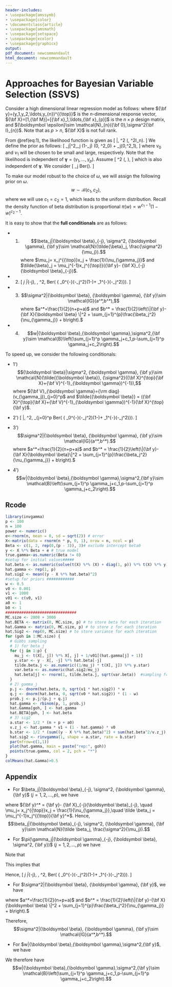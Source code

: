 ```yaml
---
header-includes:
- \usepackage{amssymb}
- \usepackage{color}
- \documentclass{article}
- \usepackage{amsmath}
- \usepackage{setspace}
- \usepackage{xcolor}
- \usepackage{graphicx}
output:
pdf_document: newcommandault
html_document: newcommandault
---
```

\newcommand\T{{\top}}
\newcommand\ubeta{{\boldsymbol \beta}}
\newcommand\uSigma{{\boldsymbol \Sigma}}
\newcommand\uepsilon{{\boldsymbol \epsilon}}
\newcommand\umu{{\boldsymbol \mu}}
\newcommand\utheta{{\boldsymbol \theta}}
\newcommand\bg{{\boldsymbol \gamma}}
\newcommand\0{{\bf 0}}
\newcommand\uX{{\bf X}}
\newcommand\uD{{\bf D}}
\newcommand\ux{{\bf x}}
\newcommand\uY{{\bf Y}}
\newcommand\uy{{\bf y}}
\newcommand\uz{{\bf z}}
\newcommand\uI{{\bf I}}
\newcommand\uA{{\bf A}}
\newcommand\uB{{\bf B}}
\newcommand\uH{{\bf H}}
\newcommand\uM{{\bf M}}
\newcommand\uV{{\bf V}}
\newcommand\diag{{\rm diag}}

# Approaches for Bayesian Variable Selection (SSVS)

Consider a high dimensional linear regression model as follows:
\begin{eqnarray}
\uy=\uX\ubeta + \uepsilon
(\#eq:1)
\end{eqnarray}
where $\uy=(y_1,y_2,\ldots,y_{n})^{\T}$ is the $n$-dimensional response vector, $\uX=[1,\uM]=[\ux_1,\ldots,\ux_{p}]$ is the $n\times p$ design
matrix, and $\uepsilon \sim \mathcal{N}_{n}(\0,\sigma^2\uI_{n})$. Note that as $p>n$, $\uX$ is not full rank.

From \@ref(eq:1), the likelihood function is given as
\[
\uy|\ubeta, \sigma^2 \sim \mathcal{N}(\uX\ubeta, \sigma^2I_n).
\]
We define the prior as follows:
\[
\beta_j|\sigma^2,\gamma_j \stackrel{ind}{\sim} (1-\gamma_j) \mathcal{N}(0, \sigma^2\nu_0) + \gamma_j\mathcal{N}(0,\sigma^2\nu_1),
\]
where $\nu_0$ and $\nu_1$ will be chosen to be small and large, respectively. Note that the likelihood is independent of $\bg=(\gamma_1,\ldots,\gamma_p)$.
Assume
\[
\sigma^2 \sim \mathcal{IG}(\frac{a}{2}, \frac{b}{2}),
\]
which is also independent of $\bg$. We consider
\[
\gamma_j \stackrel{iid}{\sim} Ber(\omega).
\]

To make our model robust to the choice of $\omega$, we will assign the following prior on $\omega$.
$$w\sim \mathcal{B}(c_1,c_2),$$
where we will use $c_1=c_2=1$, which leads to the uniform distribution. Recall the density function of beta distribution is proportional $\pi(w)\propto w^{c_1-1}(1-w)^{c_2-1}$.

It is easy to show that the **full conditionals** are as follows:

- 1)
$$\beta_j|\ubeta_{-j}, \sigma^2, \bg, \uy\sim \mathcal{N}(\tilde{\beta}_j, \frac{\sigma^2}{\mu_j}).$$
where $\mu_j= x_j^{\T}x_j + \frac{1}{\nu_{\gamma_j}}$ and $\tilde{\beta}_j = \mu_j^{-1}x_j^{\T}(\uy - \uX_{-j}\ubeta_{-j})$.

- 2)
\[
\gamma_j |\bg_{-j}, \ubeta, \sigma^2, \uy\sim Ber\left(\frac{ \nu_1^{-\frac{1}{2}}
	\exp\left(-\frac{1}{2\sigma^2\nu_1}\beta_j^2\right)\omega}
{  \nu_0^{-\frac{1}{2}}\exp\left(-\frac{1}{2\sigma^2\nu_0}\beta_j^2\right)\left(1-\omega\right)+
 \nu_1^{-\frac{1}{2}}\exp\left(-\frac{1}{2\sigma^2\nu_1}\beta_j^2\right)\omega}\right).
\]

- 3)
$$\sigma^2|\ubeta, \bg, \uy\sim \mathcal{IG}(a^*,b^*),$$
where $a^*=\frac{1}{2}(n+p+a)$ and $b^* = \frac{1}{2}\left(\|\uy-\uX\ubeta
\|^2 + \sum_{j=1}^{p}\frac{\beta_j^2}{\nu_{\gamma_j}} + b\right).$

- 4)
$$w|\ubeta,\bg,\sigma^2,\uy\sim \mathcal{B}\left(\sum_{j=1}^p \gamma_j+c_1,p-\sum_{j=1}^p \gamma_j+c_2\right).$$

To speed up, we consider the following conditionals:

- 1')
$$\ubeta|\sigma^2, \bg, \uy\sim \mathcal{N}(\tilde{\ubeta}, {\sigma^2}(\uX^\T\uX+\uV^{-1}_\bg)^{-1}),$$
where $\uV_\bg=\diag(v_{\gamma_j})_{j=0}^p$ and $\tilde{\ubeta} = (\uX^\T\uX+\uV^{-1}_\bg)^{-1}\uX^\T\uy$.

- 2')
\[
\bg |\ubeta, \sigma^2, \uy\sim \prod_{j=0}^p Ber\left(\frac{ \nu_1^{-\frac{1}{2}}
	\exp\left(-\frac{1}{2\sigma^2\nu_1}\beta_j^2\right)\omega}
{  \nu_0^{-\frac{1}{2}}\exp\left(-\frac{1}{2\sigma^2\nu_0}\beta_j^2\right)\left(1-\omega\right)+
 \nu_1^{-\frac{1}{2}}\exp\left(-\frac{1}{2\sigma^2\nu_1}\beta_j^2\right)\omega}\right).
\]

- 3')
$$\sigma^2|\ubeta, \bg, \uy\sim \mathcal{IG}(a^*,b^*).$$
where $a^*=\frac{1}{2}(n+p+a)$ and
$b^* = \frac{1}{2}\left(\|\uy-\uX\ubeta\|^2 + \sum_{j=1}^{p}\frac{\beta_j^2}{\nu_{\gamma_j}} + b\right).$

- 4')
$$w|\ubeta,\bg,\sigma^2,\uy\sim \mathcal{B}\left(\sum_{j=1}^p \gamma_j+c_1,p-\sum_{j=1}^p \gamma_j+c_2\right).$$

## Rcode

```r
library(invgamma)
p <- 100
n = 100
power <- numeric()
e<-rnorm(n, mean = 0, sd = sqrt(2)) # error
X<-matrix(data = rnorm(n * p, 0, 1), nrow = n, ncol = p)
Beta <- c(1, 2, rep(0,(p - 3)), 3)# exclude intercept beta0
y <- X %*% Beta + e # true model
true.gamma<-as.numeric(Beta != 0)
#setup for initial values#####
hat.beta <- as.numeric(solve(t(X) %*% (X) + diag(1, p)) %*% t(X) %*% y) #p-dim vector
hat.gamma <- rep(1, p)
hat.sig2 <- mean((y - X %*% hat.beta)^2)
#setup for priors ############
w <- 0.5
v0 <- 0.001
v1 <- 1000
v01 <- c(v0, v1)
a0 <- 1
b0 <- 1
###############################
MC.size <- 2000 + 3000
hat.BETA <- matrix(0, MC.size, p) # to store beta for each iteration
hat.Gamma <- matrix(0, MC.size, p) # to store z for each iteration
hat.Sig2 <- rep(0, MC.size) # to store variance for each iteration
for (goh in 1:MC.size) {
  # Gibbs sampling 
  # 1) for beta_j
  for (j in 1:p) {
    mu_j <- t(X[, j]) %*% X[, j] + 1/v01[(hat.gamma[j] + 1)]
    y.star <- y - X[, -j] %*% hat.beta[-j]
    tilde.beta.j <- as.numeric((1/mu_j) * t(X[, j]) %*% y.star)
    var.beta <- as.numeric(hat.sig2/mu_j)
    hat.beta[j] <- rnorm(1, tilde.beta.j, sqrt(var.beta))  #sampling from beta_j|others
  }
  # 2) gamma_j
  p.j <- dnorm(hat.beta, 0, sqrt(v1 * hat.sig2)) * w
  q.j <- dnorm(hat.beta, 0, sqrt(v0 * hat.sig2)) * (1 - w)
  prob.j <- p.j/(p.j + q.j)
  hat.gamma <- rbinom(p, 1, prob.j)
  hat.Gamma[goh, ] <- hat.gamma
  hat.BETA[goh, ] <- hat.beta
  # 3) sig2
  a.star <- 1/2 * (n + p + a0)
  v.z_j <- hat.gamma * v1 + (1 - hat.gamma) * v0
  b.star <- 1/2 * (sum((y - X %*% hat.beta)^2) + sum(hat.beta^2/v.z_j) + b0)
  hat.sig2 <- rinvgamma(1, shape = a.star, rate = b.star)
  par(mfrow=c(1,1))
  plot(hat.gamma, main = paste("rep:", goh))
  points(true.gamma, col = 2, pch = "*")
}
colMeans(hat.Gamma)>0.5
```


## Appendix

- For $\beta_j|\ubeta_{-j}, \sigma^2, \bg, \uy$ $(j = 1,2, \ldots,p)$, we have

\begin{eqnarray*}
\pi(\beta_j|\ubeta_{-j}, \sigma^2, \bg, \uy)&\propto&f(\uy|\ubeta, \sigma^2)\pi(\ubeta|\bg, \sigma^2)\\
&=&f(\uy|\ubeta_{\bg}, \sigma^2) \prod_{k=1}^{p}\pi(\beta_k|Z_k, \sigma^2)\\
&\propto&f(\uy|\ubeta, \sigma^2)\pi(\beta_j|\gamma_j, \sigma^2)\\
&\propto& \exp\left(-\frac{1}{2\sigma^2}\|\uy-\uX\ubeta\|^2 \right)
\exp\left(-\frac{1}{2\sigma^2\nu_{\gamma_j}}\beta_j^2\right)\\
&=& \exp\left(-\frac{1}{2\sigma^2}\|\uy - \uX_{-j}\ubeta_{-j} - x_j \beta_j\|^2\right)
\exp\left(-\frac{1}{2\sigma^2\nu_{\gamma_j}}\beta_j^2\right)\\
&=& \exp\left(-\frac{1}{2\sigma^2}\|\uy^* - x_j \beta_j\|^2\right)
\exp\left(-\frac{1}{2\sigma^2\nu_{\gamma_j}}\beta_j^2\right)\\
&=&\exp\left[-\frac{1}{2\sigma^2}\left({\uy^*}^{\T}\uy^* - 2\beta_j x_j^{\T}\uy^*
+ \beta_j x_j^{\T}x_j\beta_j + \frac{1}{\nu_{\gamma_j}}\beta_j^2\right)\right]\\
&\propto&\exp\left[-\frac{1}{2\sigma^2}\left(\beta_j^2(x_j^{\T}x_j +
\frac{1}{\nu_{\gamma_j}}) - 2\beta_j x_j^{\T}\uy^* \right)\right]\\
&=&\exp\left[-\frac{1}{2\sigma^2}\left(\beta_j^2(x_j^{\T}x_j +
\frac{1}{\nu_{\gamma_j}}) - 2\beta_j (x_j^{\T}x_j + \frac{1}{\nu_{\gamma_j}})(x_j^{\T}x_j +
\frac{1}{\nu_{\gamma_j}})^{-1} x_j^{\T}\uy^* \right)\right]\\
&=& \exp\left[-\frac{a}{2\sigma^2}\left(\beta_j^2 - 2a \beta_j \tilde \beta_j\right)\right]\\
&\propto& \exp\left[-\frac{a}{2\sigma^2}\left(\beta_j -\tilde \beta_j\right)^2\right]\\
\end{eqnarray*}

where $\uy^* = \uy - \uX_{-j}\ubeta_{-j}, \quad \mu_j= x_j^{\T}x_j + \frac{1}{\nu_{\gamma_j}},\quad
\tilde \beta_j = \mu_j^{-1}x_j^{\T}\uy^*$.
Hence, $$\beta_j|\ubeta_{-j}, \sigma^2, \bg, \uy\sim \mathcal{N}(\tilde \beta_j, \frac{\sigma^2}{\mu_j}).$$

- For $\pi(\gamma_j|\bg_{-j}, \ubeta, \sigma^2,  \uy)$ $(j = 1,2, \ldots,p)$ we have

\begin{eqnarray*}
\pi(\gamma_j|\bg_{-j}, \ubeta, \sigma^2, \uy)&\propto& \pi(\bg,\ubeta|\sigma^2)\\
&=&\pi(\ubeta|\sigma^2, \bg)\pi(\bg)\\
&=& \prod_{k=1}^{p}\pi(\beta_{k}|\sigma^2, z_{k})\prod_{i=1}^{p}\pi(z_i)\\
&\propto&\pi(\beta_{j}|\sigma^2, z_{j})\pi(\gamma_j)\\
&\propto&\nu_{\gamma_j}^{-\frac{1}{2}}\exp\left(-\frac{1}{2\sigma^2\nu_{\gamma_j}}\beta_j^2\right)\omega^{\gamma_j}
(1-\omega)^{1-\gamma_j}.
\end{eqnarray*}

Note that

\begin{eqnarray*}
\pi(\gamma_j = 0|\bg_{-j}, \ubeta, \sigma^2, \uy)&=& C \nu_0^{-\frac{1}{2}}\exp\left(-\frac{1}{2\sigma^2\nu_0}\beta_j^2\right)\left(1-\omega\right);\\
\pi(\gamma_j = 1|\bg_{-j}, \ubeta, \sigma^2, \uy)&=& C \nu_1^{-\frac{1}{2}}\exp\left(-\frac{1}{2\sigma^2\nu_1}\beta_j^2\right)\omega.
\end{eqnarray*}

This implies that

\begin{eqnarray*}
\pi(\gamma_j = 1|\bg_{-j}, \ubeta, \sigma^2, \uy)
&=&\frac{P(\gamma_j = 1,\Omega)}{\sum_{\gamma_j}P(\gamma_j,\Omega)}\\
&=& \frac{C \nu_1^{-\frac{1}{2}}\exp\left(-\frac{1}{2\sigma^2\nu_1}\beta_j^2\right)\omega}
{ C \nu_0^{-\frac{1}{2}}\exp\left(-\frac{1}{2\sigma^2\nu_0}\beta_j^2\right)\left(1-\omega\right)+
C \nu_1^{-\frac{1}{2}}\exp\left(-\frac{1}{2\sigma^2\nu_1}\beta_j^2\right)\omega}\\
&=& \frac{ \nu_1^{-\frac{1}{2}}\exp\left(-\frac{1}{2\sigma^2\nu_1}\beta_j^2\right)\omega}
{  \nu_0^{-\frac{1}{2}}\exp\left(-\frac{1}{2\sigma^2\nu_0}\beta_j^2\right)\left(1-\omega\right)+
 \nu_1^{-\frac{1}{2}}\exp\left(-\frac{1}{2\sigma^2\nu_1}\beta_j^2\right)\omega}.
\end{eqnarray*}

Hence,
\[
\gamma_j |\bg_{-j}, \ubeta, \sigma^2, \uy\sim Ber\left(\frac{ \nu_1^{-\frac{1}{2}}
	\exp\left(-\frac{1}{2\sigma^2\nu_1}\beta_j^2\right)\omega}
{  \nu_0^{-\frac{1}{2}}\exp\left(-\frac{1}{2\sigma^2\nu_0}\beta_j^2\right)\left(1-\omega\right)+
 \nu_1^{-\frac{1}{2}}\exp\left(-\frac{1}{2\sigma^2\nu_1}\beta_j^2\right)\omega}\right).
\]

- For $\sigma^2|\ubeta, \bg, \uy$, we have

\begin{eqnarray*}
\pi(\sigma^2|\ubeta, \bg, \uy)&\propto&f(\uy|\ubeta,\sigma^2,\bg)\pi(\ubeta,\sigma^2|\bg)\\
&=&f(\uy|\ubeta, \sigma^2, \bg)\pi(\ubeta|\sigma^2,\bg)\pi(\sigma^2|\bg)\\
&=&f(\uy|\ubeta, \sigma^2)\pi(\ubeta|\sigma^2,\bg)\pi(\sigma^2)\\
&\propto&(\sigma^2)^{-\frac{n}{2}}\exp\left(-\frac{1}{2\sigma^2}\|\uy-\uX\ubeta\|^2\right)\times
\prod_{j=1}^{p}\left[(\sigma^2\nu_{\gamma_j})^{-\frac{1}{2}}\exp\left(-\frac{1}{2\sigma^2\nu_{\gamma_j}}
\beta_j^2\right)\right]\\
&&\times(\sigma^2)^{-\frac{a}{2}-1}\exp\left(-\frac{b}{2\sigma^2}\right)\\
&\propto&(\sigma^2)^{-\frac{n}{2}}\exp\left(-\frac{1}{2\sigma^2}\|\uy-\uX\ubeta\|^2\right)\times
(\sigma^2)^{-\frac{p}{2}}\exp\left(-\frac{1}{2\sigma^2}\sum_{j=1}^{p}\frac{\beta_j^2}{\nu_{\gamma_j}}\right)\\
&&\times(\sigma^2)^{-\frac{a}{2}-1}\exp\left(-\frac{b}{2\sigma^2}\right)\\
&=& (\sigma^2)^{-\frac{1}{2}(n+p+a)-1}\exp\left(-\frac{\frac{1}{2}\left(\|\uy-\uX\ubeta
\|^2 + \sum_{j=1}^{p}\frac{\beta_j^2}{\nu_{\gamma_j}} + b\right)}{\sigma^2}\right)\\
&=&(\sigma^2)^{-a^* -1}\exp(-\frac{b^*}{\sigma^2}),
\end{eqnarray*}

where $a^*=\frac{1}{2}(n+p+a)$ and $b^* = \frac{1}{2}\left(\|\uy-\uX\ubeta
\|^2 + \sum_{j=1}^{p}\frac{\beta_j^2}{\nu_{\gamma_j}} + b\right).$

Therefore,
$$\sigma^2|\ubeta, \bg, \uy\sim \mathcal{IG}(a^*,b^*).$$

- For $w|\ubeta,\bg,\sigma^2,\uy$, we have

\begin{eqnarray*}
\pi(w|\ubeta,\bg,\sigma^2,\uy)&\propto& \pi(\bg|w) \pi(w)\\
&\propto&\left[ \prod_{j=1}^p w^{\gamma_j}(1-w)^{1-\gamma_j}\right] w^{c_1-1}(1-w)^{c_2-1}\\
&\propto& w^{\sum_{j=1}^p \gamma_j+c_1-1}(1-w)^{p-\sum_{j=1}^p \gamma_j+c_2-1}.
\end{eqnarray*}

We therefore have
$$w|\ubeta,\bg,\sigma^2,\uy\sim \mathcal{B}\left(\sum_{j=1}^p \gamma_j+c_1,p-\sum_{j=1}^p \gamma_j+c_2\right).$$
